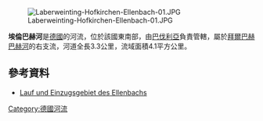 {{Expand language|1=de|time=2020-11-14T12:52:08+00:00}}
{{Coord|48.76603|N|12.30032|E|display=title}}

[[Image:Laberweinting-Hofkirchen-Ellenbach-01.JPG|right]]

'''埃倫巴赫河'''是[[德國|德國]]的河流，位於該國東南部，由[[巴伐利亞|巴伐利亞]]負責管轄，屬於[[拜爾巴赫巴赫河|拜爾巴赫巴赫河]]的右支流，河道全長3.3公里，流域面積4.1平方公里。

==參考資料==
* [http://geoportal.bayern.de/bayernatlas/?bgLayer=tk&X=5402686.69&Y=4522785.99&zoom=9&lang=de&topic=inspire&layers=bf9ff4ed-62c7-4935-9318-d5251108acc3-layer-gemeinden_verwaltungsgemeinschaften_gemeindefreie_gebiete_flaeche&catalogNodes=2,211,3,315 Lauf und Einzugsgebiet des Ellenbachs] {{Wayback|url=http://geoportal.bayern.de/bayernatlas/?bgLayer=tk&X=5402686.69&Y=4522785.99&zoom=9&lang=de&topic=inspire&layers=bf9ff4ed-62c7-4935-9318-d5251108acc3-layer-gemeinden_verwaltungsgemeinschaften_gemeindefreie_gebiete_flaeche&catalogNodes=2,211,3,315 |date=20201115110233 }}

{{Germany-geo-stub}}
[[Category:德國河流|Category:德國河流]]